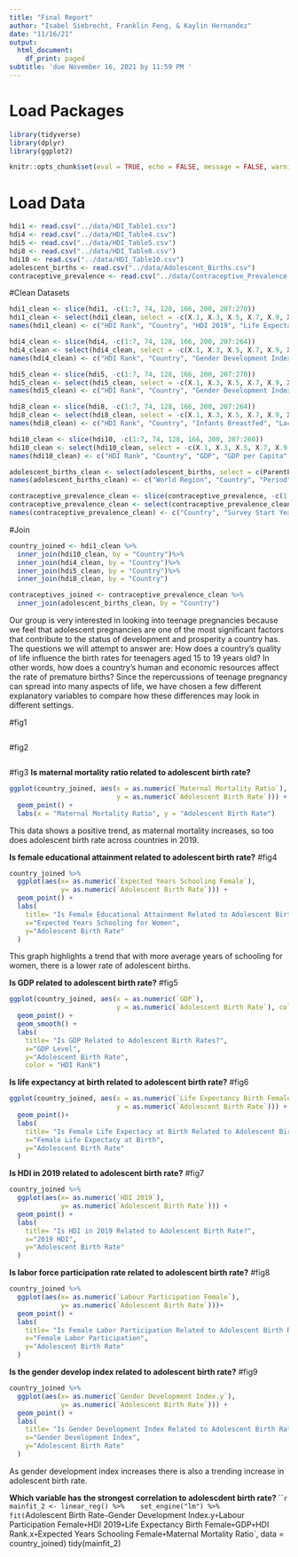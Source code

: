 ```yaml
---
title: "Final Report"
author: "Isabel Siebrecht, Franklin Feng, & Kaylin Hernandez"
date: "11/16/21"
output:
  html_document:
    df_print: paged
subtitle: 'due November 16, 2021 by 11:59 PM '
---
```


# Load Packages

```r
library(tidyverse)
library(dplyr)
library(ggplot2)

knitr::opts_chunk$set(eval = TRUE, echo = FALSE, message = FALSE, warning = FALSE)
``` 

# Load Data
```r
hdi1 <- read.csv("../data/HDI_Table1.csv")
hdi4 <- read.csv("../data/HDI_Table4.csv")
hdi5 <- read.csv("../data/HDI_Table5.csv")
hdi8 <- read.csv("../data/HDI_Table8.csv")
hdi10 <- read.csv("../data/HDI_Table10.csv")
adolescent_births <- read.csv("../data/Adolescent_Births.csv")
contraceptive_prevalence <- read.csv("../data/Contraceptive_Prevalence.csv")
```

#Clean Datasets
```r
hdi1_clean <- slice(hdi1, -c(1:7, 74, 128, 166, 200, 207:270))
hdi1_clean <- select(hdi1_clean, select = -c(X.1, X.3, X.5, X.7, X.9, X.11))
names(hdi1_clean) <- c("HDI Rank", "Country", "HDI 2019", "Life Expectancy Birth", "Expected Years Schooling", "Mean Years Schooling", "GNI Per Capita", "GNI Per Capita Minus HDI", "HDI 2018")

hdi4_clean <- slice(hdi4, -c(1:7, 74, 128, 166, 200, 207:264))
hdi4_clean <- select(hdi4_clean, select = -c(X.1, X.3, X.5, X.7, X.9, X.11, X.13, X.15, X.17, X.19, X.21, X.23))
names(hdi4_clean) <- c("HDI Rank", "Country", "Gender Development Index", "Gender Development Index Group", "HDI Female", "HDI Male", "Life Expectancy Birth Female", "Life Expectancy Birth Male", "Expected Years Schooling Female", "Expected Years Schooling Male", "Mean Years Schooling Female", "Mean Years Schooling Male", "Estimated GNI per Capita Female", "Estimated GNI per Capita Male")

hdi5_clean <- slice(hdi5, -c(1:7, 74, 128, 166, 200, 207:270))
hdi5_clean <- select(hdi5_clean, select = -c(X.1, X.3, X.5, X.7, X.9, X.11, X.13, X.15, X.17))
names(hdi5_clean) <- c("HDI Rank", "Country", "Gender Development Index", "Gender Development Index Rank", "Maternal Mortality Ratio", "Adolescent Birth Rate", "Seats Parliament Female", "Secondary Education Female", "Secondary Education Male", "Labour Participation Female", "Labour Participation Male")

hdi8_clean <- slice(hdi8, -c(1:7, 74, 128, 166, 200, 207:264))
hdi8_clean <- select(hdi8_clean, select = -c(X.1, X.3, X.5, X.7, X.9, X.11, X.13, X.15, X.17, X.19, X.21, X.23, X.25, X.27, X.29 : X.33))
names(hdi8_clean) <- c("HDI Rank", "Country", "Infants Breastfed", "Lack DTP Immunization", "Lack Measles Immunization", "Child Malnutrition", "Mortality Rate Infant", "Mortality Rate Under 5", "Mortality Rate Female", "Mortality Rate Male", "Mortality Rate Noncommunicable Female", "Mortality Rate Noncommunicable Male", "Malaria Incidence", "TB Incidence", "HIV Prevalence", "Healthy Life Expectancy at Birth", "Health Expenditure of GDP")

hdi10_clean <- slice(hdi10, -c(1:7, 74, 128, 166, 200, 207:260))
hdi10_clean <- select(hdi10_clean, select = -c(X.1, X.3, X.5, X.7, X.9, X.11, X.13, X.15, X.17, X.19, X.21, X.23))
names(hdi10_clean) <- c("HDI Rank", "Country", "GDP", "GDP per Capita", "GDP Annual Growth", "Labour Share", "Gross Fixed Capital Formation of GDP", "General Government Consumption of GDP", "General Government Consumption Annual Growth", "Total Tax Revenue of GDP", "Taxes Income Profits Capital Gains of TTR", "External Debt Stock of GNI", "Total Debt Service of GNI", "Consumer Price Index")

adolescent_births_clean <- select(adolescent_births, select = c(ParentLocation, Location, Period, IsLatestYear, FactValueNumeric, Value))
names(adolescent_births_clean) <- c("World Region", "Country", "Period", "Is Latest Year", "Adolescent Births", "Adolescent Births Text")

contraceptive_prevalence_clean <- slice(contraceptive_prevalence, -c(1:8))
contraceptive_prevalence_clean <- select(contraceptive_prevalence_clean, select = c(X, X.2, X.3, X.4, X.5, X.6, X.19))
names(contraceptive_prevalence_clean) <- c("Country", "Survey Start Year", "Survey End Year", "Age Group", "Contraceptive Any Method", "Contraceptive Modern Method", "Contraceptive Traditional Method")
```

#Join
```r

country_joined <- hdi1_clean %>%
  inner_join(hdi10_clean, by = "Country")%>%
  inner_join(hdi4_clean, by = "Country")%>%
  inner_join(hdi5_clean, by = "Country")%>%
  inner_join(hdi8_clean, by = "Country")

contraceptives_joined <- contraceptive_prevalence_clean %>%
  inner_join(adolescent_births_clean, by = "Country")
```

Our group is very interested in looking into teenage pregnancies because we feel
that adolescent pregnancies are one of the most significant factors that 
contribute to the status of development and prosperity a country has. The questions
we will attempt to answer are: How does a country’s quality of life influence the
birth rates for teenagers aged 15 to 19 years old? In other words, how does a 
country’s human and economic resources affect the rate of premature births? Since
the repercussions of teenage pregnancy can spread into many aspects of life, we 
have chosen a few different explanatory variables to compare how these differences
may look in different settings. 


#fig1

```r
```

#fig2
```r

```

#fig3
**Is maternal mortality ratio related to adolescent birth rate?**
```r
ggplot(country_joined, aes(x = as.numeric(`Maternal Mortality Ratio`), 
                           y = as.numeric(`Adolescent Birth Rate`))) +
  geom_point() +
  labs(x = "Maternal Mortality Ratio", y = "Adolescent Birth Rate")

```

This data shows a positive trend, as maternal mortality increases, so too does
adolescent birth rate across countries in 2019.

**Is female educational attainment related to adolescent birth rate?**
#fig4
```r
country_joined %>%
  ggplot(aes(x= as.numeric(`Expected Years Schooling Female`), 
             y= as.numeric(`Adolescent Birth Rate`))) +
  geom_point() +
  labs(
    title= "Is Female Educational Attainment Related to Adolescent Birth Rate?",
    x="Expected Years Schooling for Women",
    y="Adolescent Birth Rate"
  )
```
This graph highlights a trend that with more average years of schooling for women,
there is a lower rate of adolescent births. 

**Is GDP related to adolescent birth rate?**
#fig5
```r
ggplot(country_joined, aes(x = as.numeric(`GDP`), 
                           y = as.numeric(`Adolescent Birth Rate`), color = as.numeric(`HDI Rank.x`))) +
  geom_point() +
  geom_smooth() +
  labs(
    title= "Is GDP Related to Adolescent Birth Rates?",
    x="GDP Level",
    y="Adolescent Birth Rate",
    color = "HDI Rank") 
```

**Is life expectancy at birth related to adolescent birth rate?**
#fig6
```r

ggplot(country_joined, aes(x = as.numeric(`Life Expectancy Birth Female`), 
                           y = as.numeric(`Adolescent Birth Rate`))) +
  geom_point()+
  labs(
    title= "Is Female Life Expectacy at Birth Related to Adolescent Birth Rate?",
    x="Female Life Expectacy at Birth",
    y="Adolescent Birth Rate"
  )

```

**Is HDI in 2019 related to adolescent birth rate?**
#fig7
```r
country_joined %>%
  ggplot(aes(x= as.numeric(`HDI 2019`), 
             y= as.numeric(`Adolescent Birth Rate`))) +
  geom_point() +
  labs(
    title= "Is HDI in 2019 Related to Adolescent Birth Rate?",
    x="2019 HDI",
    y="Adolescent Birth Rate"
  )
```

**Is labor force participation rate related to adolescent birth rate?**
#fig8
```r
country_joined %>%
  ggplot(aes(x= as.numeric(`Labour Participation Female`), 
             y= as.numeric(`Adolescent Birth Rate`)))+
  geom_point() +
  labs(
    title= "Is Female Labor Participation Related to Adolescent Birth Rate?",
    x="Female Labor Participation",
    y="Adolescent Birth Rate"
  )
```

**Is the gender develop index related to adolescent birth rate?**
#fig9

```r
country_joined %>%
  ggplot(aes(x= as.numeric(`Gender Development Index.y`), 
             y= as.numeric(`Adolescent Birth Rate`))) +
  geom_point() +
  labs(
    title= "Is Gender Development Index Related to Adolescent Birth Rate?",
    x="Gender Development Index",
    y="Adolescent Birth Rate"
  )
```

As gender development index increases there is also a trending increase in
adolescent birth rate. 


**Which variable has the strongest correlation to adolescdent birth rate?**
```r
mainfit_2 <- linear_reg() %>% 
  set_engine("lm") %>%
  fit(`Adolescent Birth Rate` ~ `Gender Development Index.y` + `Labour Participation Female` + `HDI 2019` + `Life Expectancy Birth Female` + `GDP` + `HDI Rank.x` + `Expected Years Schooling Female` + `Maternal Mortality Ratio`, data = country_joined)
tidy(mainfit_2)